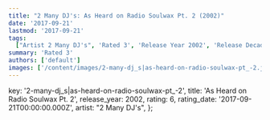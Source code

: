 ```yaml
---
title: "2 Many DJ's: As Heard on Radio Soulwax Pt. 2 (2002)"
date: '2017-09-21'
lastmod: '2017-09-21'
tags:
  ["Artist 2 Many DJ's", 'Rated 3', 'Release Year 2002', 'Release Decade 2000']
summary: 'Rated 3'
authors: ['default']
images: ['/content/images/2-many-dj_s|as-heard-on-radio-soulwax-pt_-2.jpg']
---
```


  key: '2-many-dj_s|as-heard-on-radio-soulwax-pt_-2',
  title: 'As Heard on Radio Soulwax Pt. 2',
  release_year: 2002,
  rating: 6,
  rating_date: '2017-09-21T00:00:00.000Z',
  artist: "2 Many DJ's",
};

<MusicRating data={data} />
